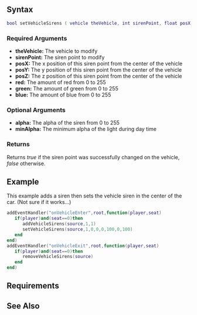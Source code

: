 
{{Server client function}}
{{New feature/item|3.0130|1.3.0|3968|
This function changes the properties of a vehicles siren point.
}}
{{Note|Although you may be able to add sirens to any vehice, this function may not work. This function fails on the Buffalo for example.}}

==Syntax== 
<syntaxhighlight lang="lua">
bool setVehicleSirens ( vehicle theVehicle, int sirenPoint, float posX, float posY, float posZ, float red, float green, float blue, [float alpha = 255, float minAlpha = 0.0] )
</syntaxhighlight>
{{OOP||[[/vehicle.md|vehicle]]:setSirens||getVehicleSirens}}
===Required Arguments=== 
*'''theVehicle:''' The vehicle to modify
*'''sirenPoint:''' The siren point to modify
*'''posX:''' The x position of this siren point from the center of the vehicle
*'''posY:''' The y position of this siren point from the center of the vehicle
*'''posZ:''' The z position of this siren point from the center of the vehicle
*'''red:''' The amount of red from 0 to 255
*'''green:''' The amount of green from 0 to 255
*'''blue:''' The amount of blue from 0 to 255

===Optional Arguments===
*'''alpha:''' The alpha of the siren from 0 to 255
*'''minAlpha:''' The minimum alpha of the light during day time

===Returns===
Returns ''true'' if the siren point was successfully changed on the vehicle, ''false'' otherwise. 

==Example==
<section name="Server" class="server" show="true">
This example adds a siren then sets the vehicle siren in the center of the car. (Not sure if it works...)
<syntaxhighlight lang="lua">
addEventHandler("onVehicleEnter",root,function(player,seat)
   if(player)and(seat==0)then
      addVehicleSirens(source,1,1)
      setVehicleSirens(source,1,0,0,0,100,0,100)
   end
end)
addEventHandler("onVehicleExit",root,function(player,seat)
   if(player)and(seat==0)then
      removeVehicleSirens(source)
   end
end)
</syntaxhighlight>
</section>

==Requirements==
{{Requirements|1.3.0-9.03968|1.3.0-9.03968|}}

==See Also==
{{Vehicle_functions}}